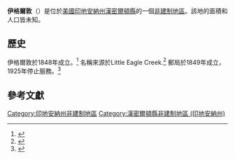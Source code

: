 {{noteTA
|G1=USState
|G2=地名
|G3=Unit
}}
{{Infobox settlement
|official_name            = 伊格爾敦
|native_name              = Eagletown
|settlement_type          = [[非建制地區|非建制地區]]
|image_skyline            = 
|imagesize                = 
|pushpin_map              = USA Indiana
|pushpin_label            = 伊格爾敦
|pushpin_label_position   = top
|pushpin_map_caption      = 伊格爾敦在印地安納州的位置
|subdivision_type         = [[世界政區索引|國家]]
|subdivision_type1        = [[美国州份|州份]]
|subdivision_type2        = [[印地安納州行政区划|縣]]
|subdivision_name         = [[美国|美国]]
|subdivision_name1        = [[印地安納州|印地安納州]]
|subdivision_name2        = [[漢密爾頓縣_(印地安納州)|漢密爾頓縣]]
|elevation_ft             = 902
|area_total_km2           = 
|area_total_sq_mi         = 
|area_land_km2            = 
|area_land_sq_mi          = 
|area_water_km2           = 
|area_water_sq_mi         = 
|population_as_of         = 
|population_footnotes     = 
|population_total         = 
|population_metro         = 
|population_density_km2   = 
|population_density_sq_mi = 
|timezone                 = [[北美東部時區|北美東部時區]]
|utc_offset               = -5
|coordinates              = {{coord|40|02|32|N|86|11|45|W|region:US-IA|display=inline,title}}
| coor_pinpoint           = 
| coordinates_footnotes   = 
|timezone_DST             = EDT
|utc_offset_DST           = -4
|postal_code_type       = [[郵政編碼|郵政編碼]]
|postal_code            = 46074
|subdivision_type3      = [[鎮區_(美國)|鎮區 (美國)]]
|subdivision_name3      = [[華盛頓鎮區_(印地安納州漢密爾頓縣)|華盛頓]]
}}
'''伊格爾敦'''（{{lang-en|Eagletown}}）是位於[[美國|美國]][[印地安納州|印地安納州]][[漢密爾頓縣_(印地安納州)|漢密爾頓縣]]的一個[[非建制地區|非建制地區]]。該地的面積和人口皆未知。
== 歷史 ==
伊格爾敦於1848年成立。<ref>{{cite book | url=https://books.google.com/books?id=Z8wWAQAAMAAJ&pg=PA259#v=onepage&q&f=false | title=History of Hamilton County, Indiana: Her People, Industries And Institutions, Volume 1 | publisher=B.F. Bowen & Co. | author=Haines, John F. | year=1915 | pages=259 | access-date=2020-07-20 | archive-date=2020-08-11 | archive-url=https://web.archive.org/web/20200811213303/https://books.google.com/books?id=Z8wWAQAAMAAJ&pg=PA259#v=onepage&q&f=false | dead-url=no }}</ref>
名稱來源於Little Eagle Creek.<ref>{{cite book|last=Baker|first=Ronald L.|title=From Needmore to Prosperity: Hoosier Place Names in Folklore and History|url=https://archive.org/details/fromneedmoretopr00bake|url-access=registration|date=October 1995|publisher=Indiana University Press|isbn=978-0-253-32866-3|page=[https://archive.org/details/fromneedmoretopr00bake/page/119 119]|quote=...and named after Little Eagle Creek.}}</ref>
郵局於1849年成立，1925年停止服務。<ref>{{cite web |url=http://www.postalhistory.com/postoffices.asp?task=display&state=IN&county=Hamilton |title=Hamilton County |publisher=Jim Forte Postal History |accessdate=17 September 2014 |url-status=dead |archiveurl=https://web.archive.org/web/20141012162043/http://www.postalhistory.com/postoffices.asp?task=display&state=IN&county=Hamilton |archivedate=2014-10-12 |dead-url=no }}</ref>

== 參考文獻 ==
{{reflist}}

{{漢密爾頓縣 (印地安納州)}}
[[Category:印地安納州非建制地區|Category:印地安納州非建制地區]]
[[Category:漢密爾頓縣非建制地區_(印地安納州)|Category:漢密爾頓縣非建制地區 (印地安納州)]]

{{Indiana-geo-stub}}